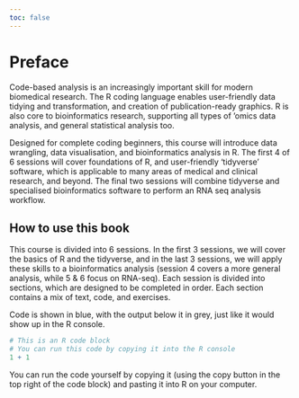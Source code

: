 ```yaml
---
toc: false
---
```


# Preface {.unnumbered}

Code-based analysis is an increasingly important skill for modern biomedical research. The R coding language enables user-friendly data tidying and transformation, and creation of publication-ready graphics. R is also core to bioinformatics research, supporting all types of ’omics data analysis, and general statistical analysis too.  

Designed for complete coding beginners, this course will introduce data wrangling, data visualisation, and bioinformatics analysis in R. The first 4 of 6 sessions will cover foundations of R, and user-friendly ‘tidyverse’ software, which is applicable to many areas of medical and clinical research, and beyond. The final two sessions will combine tidyverse and specialised bioinformatics software to perform an RNA seq analysis workflow. 

## How to use this book
This course is divided into 6 sessions. In the first 3 sessions, we will cover the basics of R and the tidyverse, and in the last 3 sessions, we will apply these skills to a bioinformatics analysis (session 4 covers a more general analysis, while 5 & 6 focus on RNA-seq). Each session is divided into sections, which are designed to be completed in order. Each section contains a mix of text, code, and exercises.

Code is shown in blue, with the output below it in grey, just like it would show up in the R console.

```r
# This is an R code block
# You can run this code by copying it into the R console
1 + 1
```

You can run the code yourself by copying it (using the copy button in the top right of the code block) and pasting it into R on your computer.